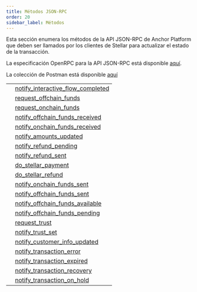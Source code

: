 ```yaml
---
title: Métodos JSON-RPC
order: 20
sidebar_label: Métodos
---
```



Esta sección enumera los métodos de la API JSON-RPC de Anchor Platform que deben ser llamados por los clientes de Stellar para actualizar el estado de la transacción.

La especificación OpenRPC para la API JSON-RPC está disponible [aquí](https://playground.open-rpc.org/?schemaUrl=https://raw.githubusercontent.com/stellar/stellar-docs/main/static/assets/rpc-methods/open-rpc.json).

La colección de Postman está disponible [aquí](https://documenter.getpostman.com/view/9257637/2s9Y5U1kra)

<EndpointsTable title="Métodos JSON-RPC">

|   |                                                                            |
| - | -------------------------------------------------------------------------- |
|   | [notify_interactive_flow_completed](notify_interactive_flow_completed.mdx) |
|   | [request_offchain_funds](request_offchain_funds.mdx)                       |
|   | [request_onchain_funds](request_onchain_funds.mdx)                         |
|   | [notify_offchain_funds_received](notify_offchain_funds_received.mdx)       |
|   | [notify_onchain_funds_received](notify_onchain_funds_received.mdx)         |
|   | [notify_amounts_updated](notify_amounts_updated.mdx)                       |
|   | [notify_refund_pending](notify_refund_pending.mdx)                         |
|   | [notify_refund_sent](notify_refund_sent.mdx)                               |
|   | [do_stellar_payment](do_stellar_payment.mdx)                               |
|   | [do_stellar_refund](do_stellar_refund.mdx)                                 |
|   | [notify_onchain_funds_sent](notify_onchain_funds_sent.mdx)                 |
|   | [notify_offchain_funds_sent](notify_offchain_funds_sent.mdx)               |
|   | [notify_offchain_funds_available](notify_offchain_funds_available.mdx)     |
|   | [notify_offchain_funds_pending](notify_offchain_funds_pending.mdx)         |
|   | [request_trust](request_trust.mdx)                                         |
|   | [notify_trust_set](notify_trust_set.mdx)                                   |
|   | [notify_customer_info_updated](notify_customer_info_updated.mdx)           |
|   | [notify_transaction_error](notify_transaction_error.mdx)                   |
|   | [notify_transaction_expired](notify_transaction_expired.mdx)               |
|   | [notify_transaction_recovery](notify_transaction_recovery.mdx)             |
|   | [notify_transaction_on_hold](notify_transaction_on_hold.mdx)               |

</EndpointsTable>
